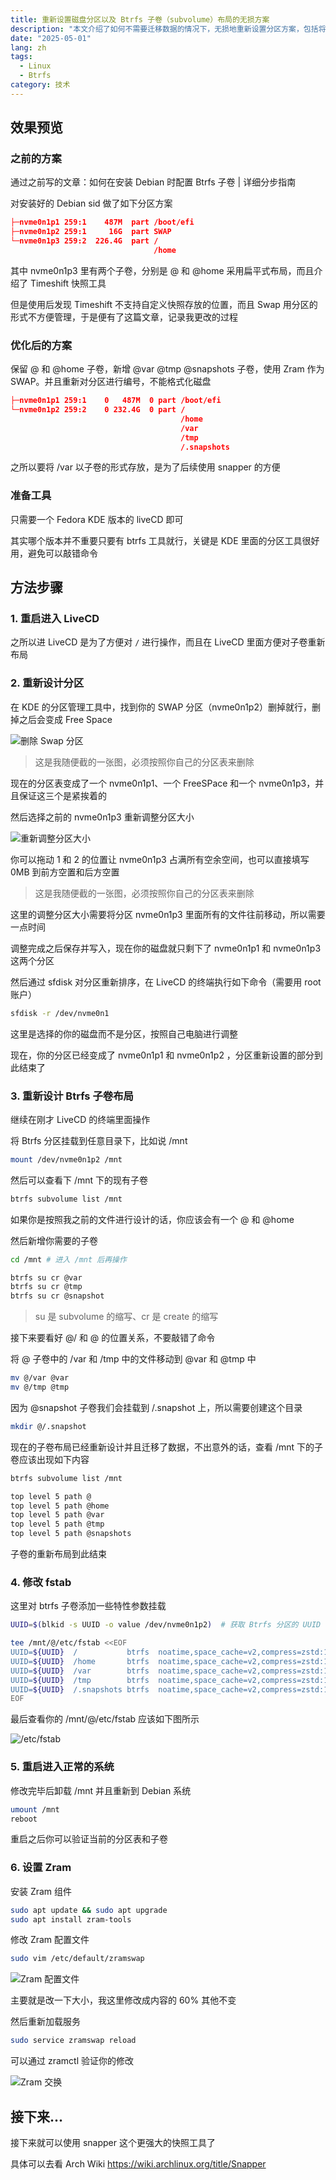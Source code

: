 ```yaml
---
title: 重新设置磁盘分区以及 Btrfs 子卷（subvolume）布局的无损方案
description: "本文介绍了如何不需要迁移数据的情况下，无损地重新设置分区方案，包括将交换分区更改成交换文件、如何将分区重新编号排序以及重新设计 Btrfs 子卷布局"
date: "2025-05-01"
lang: zh
tags:
  - Linux
  - Btrfs
category: 技术
---
```


## 效果预览

### 之前的方案


通过之前写的文章：<QuickView href="/blog/debian-btrfs-subvolumes">如何在安装 Debian 时配置 Btrfs 子卷 | 详细分步指南</QuickView>

对安装好的 Debian sid 做了如下分区方案

```json
├─nvme0n1p1 259:1    487M  part /boot/efi
├─nvme0n1p2 259:1     16G  part SWAP
└─nvme0n1p3 259:2  226.4G  part /
                                /home
```

其中 nvme0n1p3 里有两个子卷，分别是 @ 和 @home 采用扁平式布局，而且介绍了 Timeshift 快照工具

但是使用后发现 Timeshift 不支持自定义快照存放的位置，而且 Swap 用分区的形式不方便管理，于是便有了这篇文章，记录我更改的过程

### 优化后的方案

保留 @ 和 @home 子卷，新增 @var @tmp @snapshots 子卷，使用 Zram 作为 SWAP。并且重新对分区进行编号，不能格式化磁盘

```json
├─nvme0n1p1 259:1    0   487M  0 part /boot/efi
└─nvme0n1p2 259:2    0 232.4G  0 part /
                                      /home
                                      /var
                                      /tmp
                                      /.snapshots
```

之所以要将 /var 以子卷的形式存放，是为了后续使用 snapper 的方便

### 准备工具

只需要一个 Fedora KDE 版本的 liveCD 即可

其实哪个版本并不重要只要有 btrfs 工具就行，关键是 KDE 里面的分区工具很好用，避免可以敲错命令

## 方法步骤

### 1. 重启进入 LiveCD

之所以进 LiveCD 是为了方便对 `/` 进行操作，而且在 LiveCD 里面方便对子卷重新布局

### 2. 重新设计分区

在 KDE 的分区管理工具中，找到你的 SWAP 分区（nvme0n1p2）删掉就行，删掉之后会变成 Free Space


<Image
  src="https://cdn.qladgk.com/images/20250501115352925.png"
  alt="删除 Swap 分区"
  width={666}
  height={527}
  isArticleImage={true}
/>

> 这是我随便截的一张图，必须按照你自己的分区表来删除

现在的分区表变成了一个 nvme0n1p1、一个 FreeSPace 和一个 nvme0n1p3，并且保证这三个是紧挨着的

然后选择之前的 nvme0n1p3 重新调整分区大小

<Image
  src="https://cdn.qladgk.com/images/20250501115806388.png"
  alt="重新调整分区大小"
  width={666}
  height={527}
  isArticleImage={true}
/>

你可以拖动 1 和 2 的位置让 nvme0n1p3 占满所有空余空间，也可以直接填写 0MB 到前方空置和后方空置

> 这是我随便截的一张图，必须按照你自己的分区表来删除

这里的调整分区大小需要将分区 nvme0n1p3 里面所有的文件往前移动，所以需要一点时间

调整完成之后保存并写入，现在你的磁盘就只剩下了 nvme0n1p1 和 nvme0n1p3 这两个分区

然后通过 sfdisk 对分区重新排序，在 LiveCD 的终端执行如下命令（需要用 root 账户）

```bash
sfdisk -r /dev/nvme0n1
```

这里是选择的你的磁盘而不是分区，按照自己电脑进行调整

现在，你的分区已经变成了 nvme0n1p1 和 nvme0n1p2 ，分区重新设置的部分到此结束了

### 3. 重新设计 Btrfs 子卷布局

继续在刚才 LiveCD 的终端里面操作

将 Btrfs 分区挂载到任意目录下，比如说 /mnt

```bash
mount /dev/nvme0n1p2 /mnt
```

然后可以查看下 /mnt 下的现有子卷

```bash
btrfs subvolume list /mnt
```

如果你是按照我之前的文件进行设计的话，你应该会有一个 @ 和 @home

然后新增你需要的子卷

```bash
cd /mnt # 进入 /mnt 后再操作

btrfs su cr @var
btrfs su cr @tmp
btrfs su cr @snapshot
```

> su 是 subvolume 的缩写、cr 是 create 的缩写

接下来要看好 @/ 和 @ 的位置关系，不要敲错了命令

将 @ 子卷中的 /var 和 /tmp 中的文件移动到 @var 和 @tmp 中

```bash
mv @/var @var
mv @/tmp @tmp
```

因为 @snapshot 子卷我们会挂载到 /.snapshot 上，所以需要创建这个目录

```bash
mkdir @/.snapshot
```

现在的子卷布局已经重新设计并且迁移了数据，不出意外的话，查看 /mnt 下的子卷应该出现如下内容

```bash
btrfs subvolume list /mnt

top level 5 path @
top level 5 path @home
top level 5 path @var
top level 5 path @tmp
top level 5 path @snapshots
```

子卷的重新布局到此结束

### 4. 修改 fstab

这里对 btrfs 子卷添加一些特性参数挂载

```bash
UUID=$(blkid -s UUID -o value /dev/nvme0n1p2)  # 获取 Btrfs 分区的 UUID

tee /mnt/@/etc/fstab <<EOF
UUID=${UUID}  /           btrfs  noatime,space_cache=v2,compress=zstd:1,ssd,discard=async,subvol=@snapshots  0  0
UUID=${UUID}  /home       btrfs  noatime,space_cache=v2,compress=zstd:1,ssd,discard=async,subvol=@snapshots  0  0
UUID=${UUID}  /var        btrfs  noatime,space_cache=v2,compress=zstd:1,ssd,discard=async,subvol=@snapshots  0  0
UUID=${UUID}  /tmp        btrfs  noatime,space_cache=v2,compress=zstd:1,ssd,discard=async,subvol=@snapshots  0  0
UUID=${UUID}  /.snapshots btrfs  noatime,space_cache=v2,compress=zstd:1,ssd,discard=async,subvol=@snapshots  0  0
EOF
```

最后查看你的 /mnt/@/etc/fstab 应该如下图所示

<Image
  src="https://cdn.qladgk.com/images/20250501124450614.png"
  alt="/etc/fstab"
  width={999}
  height={527}
  isArticleImage={true}
/>

### 5. 重启进入正常的系统

修改完毕后卸载 /mnt 并且重新到 Debian 系统

```bash
umount /mnt
reboot
```

重启之后你可以验证当前的分区表和子卷

### 6. 设置 Zram

安装 Zram 组件

```bash
sudo apt update && sudo apt upgrade
sudo apt install zram-tools
```

修改 Zram 配置文件

```bash
sudo vim /etc/default/zramswap
```

<Image
  src="https://cdn.qladgk.com/images/20250501125247931.png"
  alt="Zram 配置文件"
  width={999}
  height={527}
  isArticleImage={true}
/>

主要就是改一下大小，我这里修改成内容的 60% 其他不变

然后重新加载服务

```bash
sudo service zramswap reload
```

可以通过 zramctl 验证你的修改

<Image
  src="https://cdn.qladgk.com/images/20250501125552636.png"
  alt="Zram 交换"
  width={999}
  height={527}
  isArticleImage={true}
/>

## 接下来...

接下来就可以使用 snapper 这个更强大的快照工具了

具体可以去看 Arch Wiki https://wiki.archlinux.org/title/Snapper
